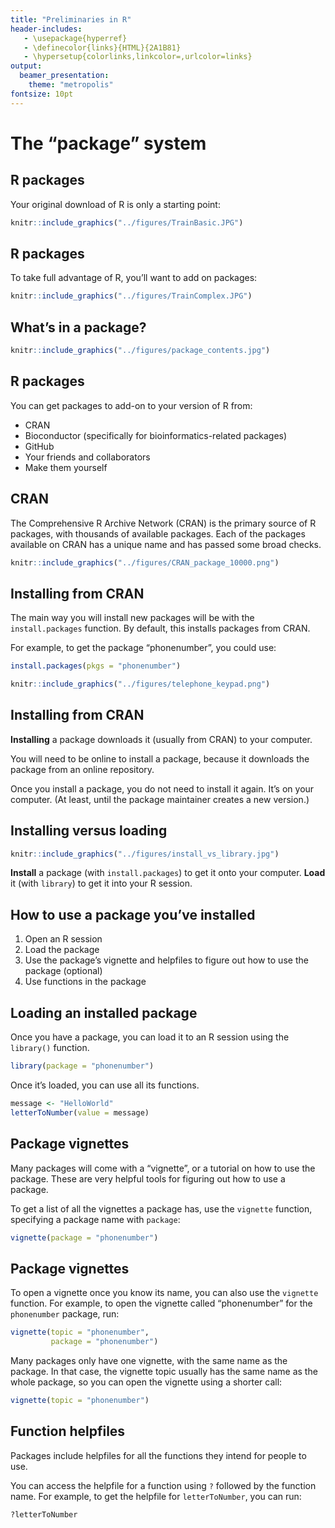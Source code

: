 ```yaml
---
title: "Preliminaries in R"
header-includes:
   - \usepackage{hyperref}
   - \definecolor{links}{HTML}{2A1B81}
   - \hypersetup{colorlinks,linkcolor=,urlcolor=links}
output: 
  beamer_presentation:
    theme: "metropolis"
fontsize: 10pt
---
```


# The "package" system

## R packages

Your original download of R is only a starting point:

```r
knitr::include_graphics("../figures/TrainBasic.JPG")
```

## R packages

To take full advantage of R, you'll want to add on packages:

```r
knitr::include_graphics("../figures/TrainComplex.JPG")
```

## What's in a package?

```r
knitr::include_graphics("../figures/package_contents.jpg")
```

## R packages

You can get packages to add-on to your version of R from:

- CRAN 
- Bioconductor (specifically for bioinformatics-related packages)
- GitHub
- Your friends and collaborators
- Make them yourself

## CRAN 

The Comprehensive R Archive Network (CRAN) is the primary source of R packages,
with thousands of available packages. Each of the packages available on CRAN has
a unique name and has passed some broad checks.

```r
knitr::include_graphics("../figures/CRAN_package_10000.png")
```

## Installing from CRAN  

The main way you will install new packages will be with the `install.packages`
function. By default, this installs packages from CRAN.

For example, to get the package "phonenumber", you could use:

```r
install.packages(pkgs = "phonenumber")
```

```r
knitr::include_graphics("../figures/telephone_keypad.png")
```

## Installing from CRAN  

**Installing** a package downloads it (usually from CRAN) to your computer. 

\medskip

You will need to be online to install a package, because it downloads the package
from an online repository. 

\medskip

Once you install a package, you do not need to install it again. It's on your
computer. (At least, until the package maintainer creates a new version.)

## Installing versus loading

```r
knitr::include_graphics("../figures/install_vs_library.jpg")
```

**Install** a package (with `install.packages`) to get it onto your computer. **Load** it (with `library`) to get it into
your R session.



## How to use a package you've installed

1. Open an R session
2. Load the package
3. Use the package's vignette and helpfiles to figure out how to use the package
(optional)
4. Use functions in the package

## Loading an installed package

Once you have a package, you can load it to an R session using the `library()`
function.

```r
library(package = "phonenumber")
```

Once it's loaded, you can use all its functions.

```r
message <- "HelloWorld"
letterToNumber(value = message)
```



## Package vignettes

Many packages will come with a "vignette", or a tutorial on how to use the
package. These are very helpful tools for figuring out how to use a package.

To get a list of all the vignettes a package has, use the `vignette` function,
specifying a package name with `package`:

```r
vignette(package = "phonenumber")
```

## Package vignettes

To open a vignette once you know its name, you can also use the `vignette`
function. For example, to open the vignette called "phonenumber" for the
`phonenumber` package, run:

```r
vignette(topic = "phonenumber",
         package = "phonenumber")
```

Many packages only have one vignette, with the same name as the package. In that
case, the vignette topic usually has the same name as the whole package, so you can 
open the vignette using a shorter call:

```r
vignette(topic = "phonenumber")
```

## Function helpfiles

Packages include helpfiles for all the functions they intend for people to use.

\medskip

You can access the helpfile for a function using `?` followed by the function
name. For example, to get the helpfile for `letterToNumber`, you can run:

```r
?letterToNumber
```
